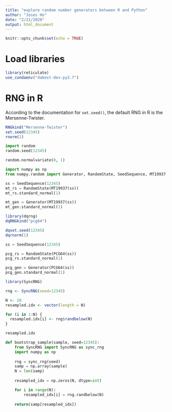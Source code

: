 ```yaml
---
title: "explore random number generators between R and Python"
author: "Joses Ho"
date: "2/21/2020"
output: html_document
---
```


```r
knitr::opts_chunk$set(echo = TRUE)
```

# Load libraries

```r
library(reticulate)
use_condaenv("dabest-dev-py3.7")
```

# RNG in R

According to the documentation for `set.seed()`, the default RNG in R is the Mersenne-Twister.

```r
RNGkind("Mersenne-Twister")
set.seed(12345)
rnorm(2)
```

```python
import random
random.seed(12345)

random.normalvariate(0, 1)
```


```python
import numpy as np
from numpy.random import Generator, RandomState, SeedSequence, MT19937, PCG64

ss = SeedSequence(12345)
mt_rs = RandomState(MT19937(ss))
mt_rs.standard_normal(1)

mt_gen = Generator(MT19937(ss))
mt_gen.standard_normal(1)
```


```r
library(dqrng)
dqRNGkind("pcg64")

dqset.seed(12345)
dqrnorm(1)
```

```python
ss = SeedSequence(12345)

pcg_rs = RandomState(PCG64(ss))
pcg_rs.standard_normal(1)

pcg_gen = Generator(PCG64(ss))
pcg_gen.standard_normal(1)
```


```r
library(SyncRNG)

rng <- SyncRNG(seed=12345)

N <- 20
resampled.idx <- vector(length = N)

for (i in 1:N) {
  resampled.idx[i] <- rng$randbelow(N)
}

resampled.idx
```



```python

def bootstrap_sample(sample, seed=12345):
    from SyncRNG import SyncRNG as sync_rng
    import numpy as np
    
    rng = sync_rng(seed)
    samp = np.array(sample)
    N = len(samp)
  
    resampled_idx = np.zeros(N, dtype=int)

    for i in range(N):
        resampled_idx[i] = rng.randbelow(N)
        
    return(samp[resampled_idx])
    
```



